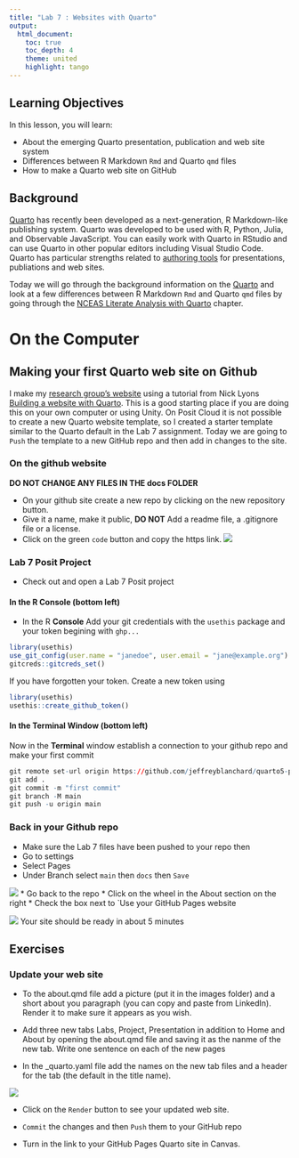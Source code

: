 ```yaml
---
title: "Lab 7 : Websites with Quarto"
output:
  html_document:
    toc: true
    toc_depth: 4
    theme: united
    highlight: tango
---
```


## Learning Objectives

In this lesson, you will learn:

- About the emerging Quarto presentation, publication and web site system
- Differences between R Markdown `Rmd` and Quarto `qmd` files
- How to make a Quarto web site on GitHub

## Background

[Quarto](https://quarto.org/) has recently been developed as a next-generation, R Markdown-like publishing system. Quarto was developed to be used with R, Python, Julia, and Observable JavaScript. You can easily work with Quarto in RStudio and can use Quarto in other popular editors including Visual Studio Code. Quarto has particular strengths related to [authoring tools](https://quarto.org/docs/guide/) for presentations, publiations and web sites.

Today we will go through the background information on the [Quarto](https://quarto.org/) and look at a few differences between R Markdown `Rmd` and Quarto `qmd` files by going through the [NCEAS Literate Analysis with Quarto](https://learning.nceas.ucsb.edu/2023-10-coreR/session_04.html) chapter.

# On the Computer

## Making your first Quarto web site on Github

I make my [research group's website](https://jeffreyblanchard.github.io/lab/) using a tutorial from Nick Lyons [Building a website with Quarto](https://nceas.github.io/scicomp.github.io/tutorials.html#building-a-website-with-quarto). This is a good starting place if you are doing this on your own computer or using Unity. On Posit Cloud it is not possible to create a new Quarto website template, so I created a starter template similar to the Quarto default in the Lab 7 assignment. Today we are going to `Push` the template to a new GitHub repo and then add in changes to the site.

###  On the github website

__DO NOT CHANGE ANY FILES IN THE docs FOLDER__

* On your github site create a new repo by clicking on the new repository button.
* Give it a name, make it public, __DO NOT__ Add a readme file, a .gitignore file or a license.
* Click on the green `code` button and copy the https link.
![](images/lab5/green_code_button.png)

### Lab 7 Posit Project
* Check out and open a Lab 7 Posit project

#### In the R Console (bottom left)
* In the R __Console__ Add your git credentials with the `usethis` package and your token begining with `ghp...`

```r
library(usethis)
use_git_config(user.name = "janedoe", user.email = "jane@example.org")
gitcreds::gitcreds_set() 
```

If you have forgotten your token. Create a new token using

```r
library(usethis)
usethis::create_github_token()
```
#### In the Terminal Window (bottom left)
Now in the __Terminal__ window establish a connection to your github repo and make your first commit

```r
git remote set-url origin https://github.com/jeffreyblanchard/quarto5-posit.git
git add .
git commit -m "first commit"
git branch -M main
git push -u origin main
```

### Back in your Github repo

* Make sure the Lab 7 files have been pushed to your repo then
* Go to settings
* Select Pages
* Under Branch select `main` then `docs` then `Save`

![](images/lab7/branch_main_docs.png)
* Go back to the repo
* Click on the wheel in the About section on the right
* Check the box next to `Use your GitHub Pages website

![](images/lab7/pages_box.png)
Your site should be ready in about 5 minutes

## Exercises

### Update your web site

* To the about.qmd file add a picture (put it in the images folder) and a short about you paragraph (you can copy and paste from LinkedIn). Render it to make sure it appears as you wish.

* Add three new tabs Labs, Project, Presentation in addition to Home and About by opening the about.qmd file and saving it as the nanme of the new tab. Write one sentence on each of the new pages

* In the _quarto.yaml file add the names on the new tab files and a header for the tab (the default in the title name).

![](images/lab7/quarto_yaml.png)

* Click on the `Render` button to see your updated web site.

* `Commit` the changes and then `Push` them to your GitHub repo

* Turn in the link to your GitHub Pages Quarto site in Canvas.
